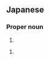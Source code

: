 ==Japanese==
{{ja-kanjitab|生|天|目}}

===Proper noun===
{{ja-pos|なばため|proper}}

# {{surname|lang=ja|sort=なばため}}

{{ja-pos|なまため|proper}}

# {{surname|lang=ja|sort=なまため}}